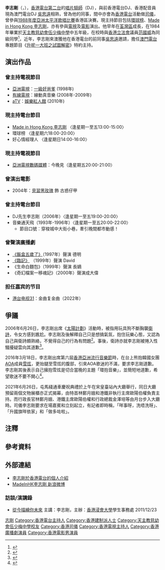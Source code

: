 {{otheruses|李志剛}}
{{藝人
|姓名 = 李志剛
|類型 = 節目主持
|圖片 = 
|圖片簡介 = 
|英文名 = Alex Lee
|綽號 = 
|出生日期 = {{birth_date_and _age|1967|5|4}}
|逝世 = 
|出生地點 = {{BHKG}}
|職業 = [[DJ|DJ]]
|出道日期 = 1988年
|活躍年代 = 1988年至今
|母校 = [[天主教慈幼會伍少梅中學|天主教慈幼會伍少梅中學]]
|代表作品 = 
|相關團體 = [[香港電台|香港電台]]
}}

'''李志剛'''（{{lang-en|Alex Lee Chi Kong}}，{{bd|1967年|5月4日}}），[[香港電台第二台|香港電台第二台]]的[[唱片騎師|唱片騎師]]（DJ），與前香港電台DJ、香港配音員現為澳門電台DJ [[吳思遠_(節目主持)|吳思遠]]相熟，曾為他的同事，間中亦會為[[香港電台|香港電台]]活動做[[司儀|司儀]]，曾參與[[1988年度亞洲太平洋歌唱比賽|1988年度亞洲太平洋歌唱比賽]]香港區決賽。現主持節目包括[[環球榜|環球榜]]、[[Made_in_Hong_Kong_李志剛|Made in Hong Kong 李志剛]]，亦有參與[[電視|電視]]及[[電影|電影]]演出。他早年在[[荃灣區|荃灣區]]成長{{noteTag|資料出自香港電台第二台於2020年1月28日播出的廣播節目《Made in Hong Kong 李志剛》。李志剛在節目中提到自己小時候居住在荃灣。每逢農曆新年都會與家人乘車到九龍辦年貨。}}，在1984年畢業於[[天主教慈幼會伍少梅中學|天主教慈幼會伍少梅中學]]中五年級，在校時與[[香港立法會|香港立法會]]議員[[范國威|范國威]]為同級同學<ref>{{Instagram post|BjHCpXrnpz3|今天應邀出席主禮扶康會主辦的第十四屆「香港最佳老友」運動電能烹飪比賽|garyfankwokwai|2018-05-23|2019-06-25}}</ref>，近年，李志剛來澳獲他在香港電台的前同事[[吳思遠_(節目主持)|吳思遠]]邀請，擔任[[澳門電台|澳門電台]]專題節目《[[升呢一大班之試圖解密|升呢一大班之試圖解密]]》特約主持。

==演出作品==
<!--===現主持電視節目===-->

===曾主持電視節目===
* [[亞洲電視|亞洲電視]]：[[一級奸爸爹|一級奸爸爹]] (1998年)
* [[有線電視|有線電視]]：線動真音樂 (2008年-2009年)
* [[亞洲電視|aTV]]：[[娛樂紅人館|娛樂紅人館]] (2010年)
===現主持電台節目===
* [[Made_in_Hong_Kong_李志剛|Made in Hong Kong 李志剛]] 〈逢星期一至五13:00-15:00〉
* 環球榜 〈逢星期六18:00-20:00〉
* 好心情經理人 〈逢星期日14:00-16:00〉

=== 現主持電視節目 ===

* [[亞洲電視數碼媒體|亞洲電視數碼媒體]]：今晚見（逢星期五20:00-21:00〉

===曾演出電影===

*2004年：[[見習黑玫瑰|見習黑玫瑰]] 飾 古惑仔甲

===曾主持電台節目===
* DJ先生李志剛（2006年）〈逢星期一至五19:00-20:00〉
* 音樂通天飛（1993年-1996年）〈逢星期一至五20:00-22:00〉
** 節目口號︰穿梭城中大街小巷，牽引晚間都市動感！

===曾聲演廣播劇===
* [https://www.youtube.com/watch?v=oSWlGe0RYdI 《飯盒五歲了》]（1997年）聲演 德明
* [https://www.youtube.com/watch?v=7VgKPjx7lRg 《臨記》] {{Wayback|url=https://www.youtube.com/watch?v=7VgKPjx7lRg |date=20200229202456 }}（1999年）聲演 David
* 《生命白麵包》（1999年）聲演 長嫡
* 《奇幻檔案一移魂記》（2000年）聲演成大偉

===担任嘉宾的节目===
*[[港台电视31|港台电视31]]：金曲复金曲（2022年）

==爭議==
2006年6月26日，李志剛出席《[[太陽計劃|太陽計劃]]》活動時，被指用玩具狗不斷胸襲[[衛詩|衛詩]]，令女方感到尷尬。李志剛及後解釋自己只是想搞氣氛，抱住玩樂心態，又認為自己與衛詩頗熟絡，不覺得自己的行為有問題<ref>{{cite news|author=李思穎|url=http://paper.wenweipo.com/2006/06/28/EN0606280030.htm|title=用狗公仔胸襲衛 李志剛解釋搞氣氛|publisher=文匯報|date=2006-06-28|accessdate=2016-03-30|archive-date=2019-10-01|archive-url=https://web.archive.org/web/20191001072336/http://paper.wenweipo.com/2006/06/28/EN0606280030.htm|dead-url=no}}</ref>。事後，衛詩亦就李志剛被捲入性騷擾疑雲向其道歉<ref>{{cite news|url=https://hk.entertainment.appledaily.com/entertainment/daily/article/20060703/6088220|title=衛詩愧對李志剛|publisher=蘋果日報|date=2006-07-03|accessdate=2016-03-30|archive-date=2019-10-01|archive-url=https://web.archive.org/web/20191001072337/https://hk.entertainment.appledaily.com/entertainment/daily/article/20060703/6088220|dead-url=no}}</ref>。

2016年3月18日，李志剛出席第六屆[[香港亞洲流行音樂節|香港亞洲流行音樂節]]時，在台上熊抱韓國女團[[AOA|AOA]]成員[[雪炫|雪炫]]，更抬腿至雪炫的腹部，引來AOA歌迷的不滿，要求李志剛道歉。李志剛其後表示自己擁抱雪炫是切合當晚的主題「環抱音樂」，並簡短地道歉，希望歌迷不要不開心<ref>{{cite news|url=https://thestandnews.com/culture/dj李志剛熊抱韓星金雪炫-歌迷網上炮轟促道歉/|title=DJ李志剛熊抱韓星金雪炫　歌迷網上炮轟促道歉|publisher=立場新聞|date=2016-03-23|accessdate=2016-03-30|archive-date=2020-10-30|archive-url=https://web.archive.org/web/20201030144150/https://www.thestandnews.com/culture/dj%E6%9D%8E%E5%BF%97%E5%89%9B%E7%86%8A%E6%8A%B1%E9%9F%93%E6%98%9F%E9%87%91%E9%9B%AA%E7%82%AB-%E6%AD%8C%E8%BF%B7%E7%B6%B2%E4%B8%8A%E7%82%AE%E8%BD%9F%E4%BF%83%E9%81%93%E6%AD%89/|dead-url=no}}</ref>。

2021年6月26日，屯馬綫通車慶祝典禮於上午在宋皇臺站內大廳舉行，同日大廳預留兩個文物展櫃亦正式揭幕，由特首林鄭月娥和港鐵非執行主席歐陽伯權負責主持。而行政長官林鄭月娥、港鐵主席歐陽伯權和行政總裁金澤培等由月台步入大廳時。司儀李志剛要求在場嘉賓和立刻起立，有記者即時稱，「咩事呀，洗唔洗呀」、「升國旗咩依家」和「做多咗啦」。

==注釋==
{{noteFoot}}

==參考資料==
{{Reflist}}

==外部連結==
*[http://programme.rthk.hk/channel/presenters/profiles.php?c=radio2&m=djprofiles&a=djprofiles&a=showdj&djid=66 李志剛於香港電台的個人介紹] {{Wayback|url=http://programme.rthk.hk/channel/presenters/profiles.php?c=radio2&m=djprofiles&a=djprofiles&a=showdj&djid=66 |date=20160305151316 }}
*[http://www.weibo.com/madeinhk MadeInHK李志剛 新浪微博] {{Wayback|url=http://www.weibo.com/madeinhk |date=20130911130123 }}

=== 訪談/演講錄 ===
*[http://lib-nt2.hkbu.edu.hk/hkbutube/vod.asp?bibno=b2526861 從今描繪你未來] 主講：李志剛，主辦：[[香港浸會大學|香港浸會大學]]學生事務處 2011/12/23

{{香港電台唱片騎師}}

[[Category:李姓|志剛]]
[[Category:香港電台主持人|Category:香港電台主持人]]
[[Category:香港建制派人士|Category:香港建制派人士]]
[[Category:天主教慈幼會伍少梅中學校友|Category:天主教慈幼會伍少梅中學校友]]
[[Category:香港司儀|Category:香港司儀]]
[[Category:香港電視主持人|Category:香港電視主持人]]
[[Category:香港廣播劇演員|Category:香港廣播劇演員]]
[[Category:香港電影男演員|Category:香港電影男演員]]